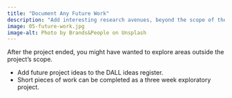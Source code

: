 ```yaml
---
title: "Document Any Future Work"
description: "Add interesting research avenues, beyond the scope of the initiative, to the ideas register for future analysis by members of the DALL team."
image: 05-future-work.jpg
image-alt: Photo by Brands&People on Unsplash
---
```

  
After the project ended, you might have wanted to explore areas outside the project's scope.

- Add future project ideas to the DALL ideas register.
- Short pieces of work can be completed as a three week exploratory project.
  
